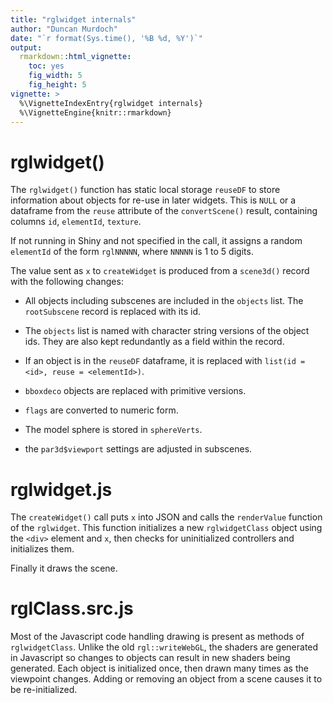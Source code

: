 ---
title: "rglwidget internals"
author: "Duncan Murdoch"
date: "`r format(Sys.time(), '%B %d, %Y')`"
output:
  rmarkdown::html_vignette:
    toc: yes
    fig_width: 5
    fig_height: 5
vignette: >
  %\VignetteIndexEntry{rglwidget internals} 
  %\VignetteEngine{knitr::rmarkdown}
---

# rglwidget()

The `rglwidget()` function has static local storage `reuseDF` 
to store information about objects for re-use in later widgets.
This is `NULL` or a dataframe from the `reuse` attribute
of the `convertScene()` result, containing columns `id`, 
`elementId`, `texture`.

If not running in Shiny and not specified in the call, it
assigns a random `elementId` of the form `rglNNNNN`, where
`NNNNN` is 1 to 5 digits.

The value sent as `x` to `createWidget` is produced from
a `scene3d()` record with the following changes:
 
 - All objects including subscenes are included in the `objects` list.  The `rootSubscene` record is replaced with
 its id.
 
 - The `objects` list is named with character string versions
 of the object ids.  They are also kept redundantly as a field
 within the record.
 
 - If an object is in the `reuseDF` dataframe, it is replaced
 with `list(id = <id>, reuse = <elementId>)`.
 
 - `bboxdeco` objects are replaced with primitive versions.
 
 - `flags` are converted to numeric form.
 
 - The model sphere is stored in `sphereVerts`.
 
 - the `par3d$viewport` settings are adjusted in subscenes.
 
 
# rglwidget.js

The `createWidget()` call puts `x` into JSON and calls
the `renderValue` function of the `rglwidget`.  This function
initializes a new `rglwidgetClass` object using the 
`<div>` element and `x`, then checks for uninitialized
controllers and initializes them.

Finally it draws the scene.

# rglClass.src.js

Most of the Javascript code handling drawing is present as
methods of  `rglwidgetClass`.  Unlike the old
`rgl::writeWebGL`, the shaders are generated in Javascript
so changes to objects can result in new shaders being
generated.  Each object is initialized once, then drawn
many times as the viewpoint changes.  Adding or removing 
an object from a scene causes it to be re-initialized.



